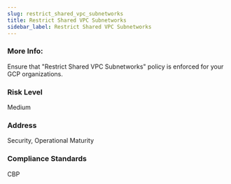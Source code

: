 ```yaml
---
slug: restrict_shared_vpc_subnetworks
title: Restrict Shared VPC Subnetworks
sidebar_label: Restrict Shared VPC Subnetworks
---
```


### More Info:

Ensure that "Restrict Shared VPC Subnetworks" policy is enforced for your GCP organizations.

### Risk Level

Medium

### Address

Security, Operational Maturity

### Compliance Standards

CBP

